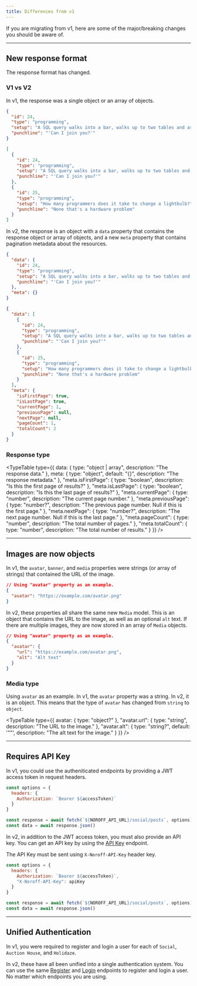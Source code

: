 ```yaml
---
title: Differences from v1
---
```



If you are migrating from v1, here are some of the major/breaking changes you should be aware of.

<Hr />

## New response format

The response format has changed.

### V1 vs V2

In v1, the response was a single object or an array of objects.

```json title="v1 - Old response format (Single resource)"
{
  "id": 24,
  "type": "programming",
  "setup": "A SQL query walks into a bar, walks up to two tables and asks...",
  "punchline": "'Can I join you?'"
}
```

```json title="v1 - Old response format (Multiple resources)"
[
  {
    "id": 24,
    "type": "programming",
    "setup": "A SQL query walks into a bar, walks up to two tables and asks...",
    "punchline": "'Can I join you?'"
  },
  {
    "id": 25,
    "type": "programming",
    "setup": "How many programmers does it take to change a lightbulb?",
    "punchline": "None that's a hardware problem"
  }
]
```

In v2, the response is an object with a `data` property that contains the response object or array of objects, and a new `meta` property that contains pagination metadata about the resources.

```json title="v2 - New response format (Single resource)"
{
  "data": {
    "id": 24,
    "type": "programming",
    "setup": "A SQL query walks into a bar, walks up to two tables and asks...",
    "punchline": "'Can I join you?'"
  },
  "meta": {}
}
```

```json title="v2 - New response format (Multiple resources)"
{
  "data": [
    {
      "id": 24,
      "type": "programming",
      "setup": "A SQL query walks into a bar, walks up to two tables and asks...",
      "punchline": "'Can I join you?'"
    },
    {
      "id": 25,
      "type": "programming",
      "setup": "How many programmers does it take to change a lightbulb?",
      "punchline": "None that's a hardware problem"
    }
  ],
  "meta": {
    "isFirstPage": true,
    "isLastPage": true,
    "currentPage": 1,
    "previousPage": null,
    "nextPage": null,
    "pageCount": 1,
    "totalCount": 2
  }
}
```

### Response type

<TypeTable
  type={{
    data: { type: "object | array", description: "The response data." },
    meta: { type: "object", default: "{}", description: "The response metadata." },
    "meta.isFirstPage": { type: "boolean", description: "Is this the first page of results?" },
    "meta.isLastPage": { type: "boolean", description: "Is this the last page of results?" },
    "meta.currentPage": { type: "number", description: "The current page number." },
    "meta.previousPage": { type: "number?", description: "The previous page number. Null if this is the first page." },
    "meta.nextPage": { type: "number?", description: "The next page number. Null if this is the last page." },
    "meta.pageCount": { type: "number", description: "The total number of pages." },
    "meta.totalCount": { type: "number", description: "The total number of results." }
  }}
/>

<Hr />

## Images are now objects

In v1, the `avatar`, `banner`, and `media` properties were strings (or array of strings) that contained the URL of the image.

```json title="v1"
// Using "avatar" property as an example.
{
  "avatar": "https://example.com/avatar.png"
}
```

In v2, these properties all share the same new `Media` model. This is an object that contains the URL to the image, as well as an optional `alt` text. If there are multiple images, they are now stored in an array of `Media` objects.

```json title="v2 - New Media model"
// Using "avatar" property as an example.
{
  "avatar": {
    "url": "https://example.com/avatar.png",
    "alt": "Alt text"
  }
}
```

### Media type

Using `avatar` as an example. In v1, the `avatar` property was a string. In v2, it is an object. This means that the type of `avatar` has changed from `string` to `object`.

<TypeTable
  type={{
    avatar: { type: "object?" },
    "avatar.url": { type: "string", description: "The URL to the image." },
    "avatar.alt": { type: "string?", default: '""', description: "The alt text for the image." }
  }}
/>

<Hr />

## Requires API Key

In v1, you could use the autheniticated endpoints by providing a JWT access token in request headers.

```js title="v1 - Example of authorization"
const options = {
  headers: {
    Authorization: `Bearer ${accessToken}`
  }
}

const response = await fetch(`${NOROFF_API_URL}/social/posts`, options)
const data = await response.json()
```

In v2, in addition to the JWT access token, you must also provide an API key. You can get an API key by using the [API Key](./auth/api-key) endpoint.

The API Key must be sent using `X-Noroff-API-Key` header key.

```js title="v2 - Using access token and API key"
const options = {
  headers: {
    Authorization: `Bearer ${accessToken}`,
    "X-Noroff-API-Key": apiKey
  }
}

const response = await fetch(`${NOROFF_API_URL}/social/posts`, options)
const data = await response.json()
```

<Hr />

## Unified Authentication

In v1, you were required to register and login a user for each of `Social`, `Auction House`, and `Holidaze`.

In v2, these have all been unified into a single authentication system. You can use the same [Register](./auth/register) and [Login](./auth/login) endpoints to register and login a user. No matter which endpoints you are using.
